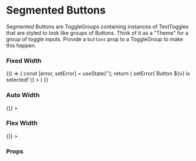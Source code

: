 

<Meta title="Components|Toggles/Segmented Buttons" component={ToggleGroup} />

# Segmented Buttons

Segmented Buttons are ToggleGroups containing instances of TextToggles that are styled to look
like groups of Buttons. Think of it as a "Theme" for a group of toggle inputs. 
Provide a `buttons` prop to a ToggleGroup to make this happen.

### Fixed Width
<Preview>
  <Story name="Fixed Width">
    {() => {
      const [error, setError] = useState('');
      return (
        <ToggleGroup 
          buttons 
          tooltip={{ title: 'Tooltip', body: 'This is a Tooltip' }}
          validationMessage={error}
          contentWidth="15rem" 
          label="Field Label" 
          name="togglegroup1" 
          handleToggle={v => setError(`Button ${v} is selected!`)}
        >
          <TextToggle value="1" title="One" />
          <TextToggle value="2" title="Two" />
          <TextToggle value="3" title="Three" />
        </ToggleGroup>
      )
    }}
    
  </Story>
</Preview>

### Auto Width
<Preview>
  <Story name="Auto Width">
    <ToggleGroup 
      buttons
      tooltip={{ title: 'Tooltip', body: 'This is a Tooltip' }}
      label="Field Label" 
      name="togglegroup2" 
      handleToggle={() => {}}
    >
      <TextToggle value="1" title="One" />
      <TextToggle value="2" title="Two" />
      <TextToggle value="3" title="Three" />
    </ToggleGroup>
  </Story>
</Preview>

### Flex Width
<Preview>
  <Story name="Flex Width">
    <ToggleGroup 
      buttons="flex"
      tooltip={{ title: 'Tooltip', body: 'This is a Tooltip' }}
      label="Field Label" 
      name="togglegroup3" 
      handleToggle={() => {}}
    >
      <TextToggle value="1" title="One" />
      <TextToggle value="2" title="Two" />
      <TextToggle value="3" title="Three" />
    </ToggleGroup>
  </Story>
</Preview>

### Props
<Props of={ToggleGroup} />
